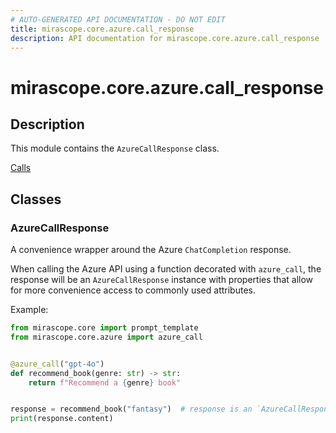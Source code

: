 ```yaml
---
# AUTO-GENERATED API DOCUMENTATION - DO NOT EDIT
title: mirascope.core.azure.call_response
description: API documentation for mirascope.core.azure.call_response
---
```


# mirascope.core.azure.call_response

<ApiType type="Module" />

## Description

This module contains the `AzureCallResponse` class.

<Info title="Usage">

[Calls](/docs/mirascope/learn/calls#handling-responses)

</Info>

## Classes

### AzureCallResponse

A convenience wrapper around the Azure `ChatCompletion` response.

When calling the Azure API using a function decorated with `azure_call`, the
response will be an `AzureCallResponse` instance with properties that allow for
more convenience access to commonly used attributes.

Example:

```python
from mirascope.core import prompt_template
from mirascope.core.azure import azure_call


@azure_call("gpt-4o")
def recommend_book(genre: str) -> str:
    return f"Recommend a {genre} book"


response = recommend_book("fantasy")  # response is an `AzureCallResponse` instance
print(response.content)
```


